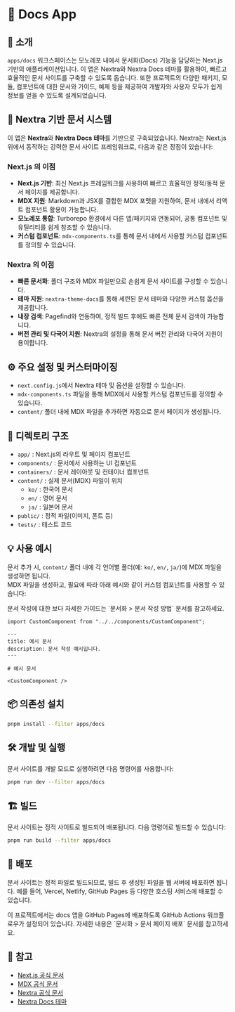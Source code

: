 
# 📖 Docs App

## 📝 소개

`apps/docs` 워크스페이스는 모노레포 내에서 문서화(Docs) 기능을 담당하는 Next.js 기반의 애플리케이션입니다.
이 앱은 Nextra와 Nextra Docs 테마를 활용하여, 빠르고 효율적인 문서 사이트를 구축할 수 있도록 돕습니다.
또한 프로젝트의 다양한 패키지, 모듈, 컴포넌트에 대한 문서와 가이드, 예제 등을 제공하여 개발자와 사용자 모두가 쉽게 정보를 얻을 수 있도록 설계되었습니다.

## 🚀 Nextra 기반 문서 시스템

이 앱은 **Nextra**와 **Nextra Docs 테마**를 기반으로 구축되었습니다. Nextra는 Next.js 위에서 동작하는 강력한 문서 사이트 프레임워크로, 다음과 같은 장점이 있습니다:

### Next.js 의 이점

- **Next.js 기반**: 최신 Next.js 프레임워크를 사용하여 빠르고 효율적인 정적/동적 문서 페이지를 제공합니다.
- **MDX 지원**: Markdown과 JSX를 결합한 MDX 포맷을 지원하여, 문서 내에서 리액트 컴포넌트 활용이 가능합니다.
- **모노레포 통합**: Turborepo 환경에서 다른 앱/패키지와 연동되어, 공통 컴포넌트 및 유틸리티를 쉽게 참조할 수 있습니다.
- **커스텀 컴포넌트**: `mdx-components.ts`를 통해 문서 내에서 사용할 커스텀 컴포넌트를 정의할 수 있습니다.

### Nextra 의 이점

- **빠른 문서화**: 폴더 구조와 MDX 파일만으로 손쉽게 문서 사이트를 구성할 수 있습니다.
- **테마 지원**: `nextra-theme-docs`를 통해 세련된 문서 테마와 다양한 커스텀 옵션을 제공합니다.
- **내장 검색**: Pagefind와 연동하여, 정적 빌드 후에도 빠른 전체 문서 검색이 가능합니다.
- **버전 관리 및 다국어 지원**: Nextra의 설정을 통해 문서 버전 관리와 다국어 지원이 용이합니다.

## ⚙️ 주요 설정 및 커스터마이징

- `next.config.js`에서 Nextra 테마 및 옵션을 설정할 수 있습니다.
- `mdx-components.ts` 파일을 통해 MDX에서 사용할 커스텀 컴포넌트를 정의할 수 있습니다.
- `content/` 폴더 내에 MDX 파일을 추가하면 자동으로 문서 페이지가 생성됩니다.

## 📂 디렉토리 구조

- `app/` : Next.js의 라우트 및 페이지 컴포넌트
- `components/` : 문서에서 사용하는 UI 컴포넌트
- `containers/` : 문서 레이아웃 및 컨테이너 컴포넌트
- `content/` : 실제 문서(MDX) 파일이 위치
    - `ko/` : 한국어 문서
    - `en/` : 영어 문서
    - `ja/` : 일본어 문서
- `public/` : 정적 파일(이미지, 폰트 등)
- `tests/` : 테스트 코드

## 💡 사용 예시

문서 추가 시, `content/` 폴더 내에 각 언어별 폴더(예: `ko/`, `en/`, `ja/`)에 MDX 파일을 생성하면 됩니다. \
MDX 파일을 생성하고, 필요에 따라 아래 예시와 같이 커스텀 컴포넌트를 사용할 수 있습니다:

<Callout type="info">
  문서 작성에 대한 보다 자세한 가이드는 <LocalizedLink href="/documentation/how-to-write">`문서화 > 문서 작성 방법`</LocalizedLink> 문서를 참고하세요.
</Callout>

```mdx filename="content/ko/example.mdx"
import CustomComponent from "../../components/CustomComponent";

---
title: 예시 문서
description: 문서 작성 예시입니다.
---

# 예시 문서

<CustomComponent />
```

## 📦 의존성 설치

```bash
pnpm install --filter apps/docs
```

## 🛠️ 개발 및 실행

문서 사이트를 개발 모드로 실행하려면 다음 명령어를 사용합니다:

```bash
pnpm run dev --filter apps/docs
```

## 🏗️ 빌드

문서 사이트는 정적 사이트로 빌드되어 배포됩니다. 다음 명령어로 빌드할 수 있습니다:

```bash
pnpm run build --filter apps/docs
```

## 🚢 배포
문서 사이트는 정적 파일로 빌드되므로, 빌드 후 생성된 파일을 웹 서버에 배포하면 됩니다.
예를 들어, Vercel, Netlify, GitHub Pages 등 다양한 호스팅 서비스에 배포할 수 있습니다.

<Callout type="info">
  이 프로젝트에서는 docs 앱을 GitHub Pages에 배포하도록 GitHub Actions 워크플로우가 설정되어 있습니다.
  자세한 내용은 <LocalizedLink href="/documentation/publishing-pages">`문서화 > 문서 페이지 배포`</LocalizedLink> 문서를 참고하세요.
</Callout>

## 🔗 참고
- [Next.js 공식 문서](https://nextjs.org/docs)
- [MDX 공식 문서](https://mdxjs.com/)
- [Nextra 공식 문서](https://nextra.site/docs)
- [Nextra Docs 테마](https://nextra.site/docs/docs-theme/start)
